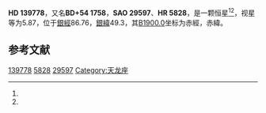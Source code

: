 {{Starbox begin
| name = HD 139778
}}
{{Starbox observe
| epoch = [[J2000.0|J2000.0]]
| constell = {{星座名待查}}<ref name=SIMBAD>{{cite web
 | url=http://simbad.u-strasbg.fr/simbad/sim-id?Ident=HR+5828
 | title =Pulsating variable Star
 | publisher=Centre de Données astronomiques de Strasbourg
 | work=SIMBAD
 | accessdate=2012-07-13}}</ref><ref name=DATA>{{cite web
 | url=http://vizier.u-strasbg.fr/viz-bin/VizieR-5?-out.add=.&-source=5050&-corr=PK=HR&-out.max=9999&HR=5828
 | title=VizieR Detailed Page
 | accessdate=2012-07-13
 | archive-date=2016-03-05
 | archive-url=https://web.archive.org/web/20160305201009/http://vizier.u-strasbg.fr/viz-bin/VizieR-5?-out.add=.&-source=5050&-corr=PK=HR&-out.max=9999&HR=5828
 | dead-url=no
 }}</ref>
| 星官 = 
| ra = {{RA|15|37|32}}<ref name=SIMBAD /><ref name=DATA />
| dec = {{DEC|+54|30|32}}<ref name=SIMBAD /><ref name=DATA />
| appmag_v = 5.87<ref name=SIMBAD /><ref name=DATA />
}}
{{Starbox character
| class = gK1<ref name=SIMBAD /><ref name=DATA />
| b-v = 1.07<ref name=SIMBAD /><ref name=DATA />
| u-b = <ref name=SIMBAD /><ref name=DATA />
| r-i = <ref name=SIMBAD /><ref name=DATA />
| variable = 
}}
{{Starbox astrometry
| radial_v = 
| prop_mo_ra = -23
| parallax = 
| p_error = 
}}
{{Starbox catalog
| names =BD+54 1758，[[SAO星表|SAO]] 29597，[[HD星表|HD]] 139778，[[HR星表|HR]] 5828}}
{{Starbox reference |Simbad=HR+5828}}
{{Starbox end}}

'''HD 139778'''，又名'''BD+54 1758'''，'''SAO 29597'''、'''HR 5828'''，是一颗恒星<ref name=SIMBAD /><ref name=DATA />，视星等为5.87，位于[[銀道座標系|銀經]]86.76，[[銀道座標系|銀緯]]49.3，其[[B1900.0|B1900.0]]坐标为赤經{{RA|15|34|57.7}}，赤緯{{DEC|+54|49.3|10}}。

== 参考文献 ==
{{reflist}}

{{star-stub}}

[[Category:HD和HDE天體|139778]]
[[Category:HR天體|5828]]
[[Category:SAO天體|29597]]
[[Category:天龙座|Category:天龙座]]